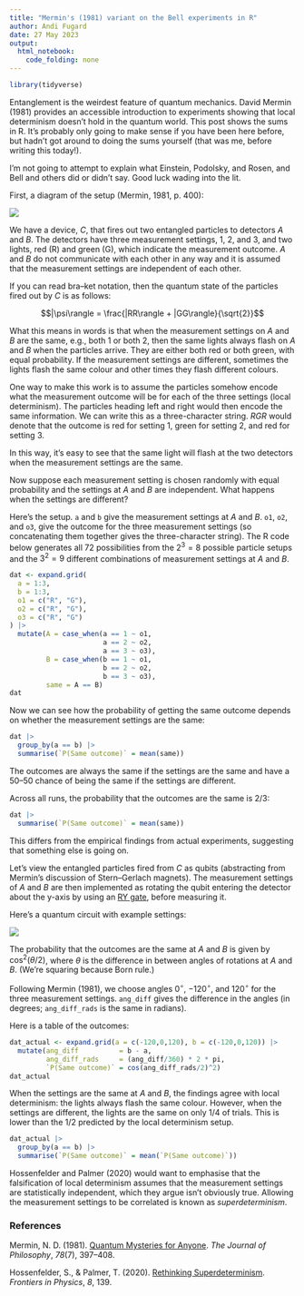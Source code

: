 ```yaml
---
title: "Mermin's (1981) variant on the Bell experiments in R"
author: Andi Fugard
date: 27 May 2023
output: 
  html_notebook: 
    code_folding: none
---
```


```r
library(tidyverse)
```


Entanglement is the weirdest feature of quantum mechanics. David Mermin (1981) provides an accessible introduction to experiments showing that local determinism doesn't hold in the quantum world. This post shows the sums in R. It's probably only going to make sense if you have been here before, but hadn't got around to doing the sums yourself (that was me, before writing this today!).

I'm not going to attempt to explain what Einstein, Podolsky, and Rosen, and Bell and others did or didn't say. Good luck wading into the lit.

First, a diagram of the setup (Mermin, 1981, p. 400):

![](mermin_device.png)


We have a device, *C*, that fires out two entangled particles to detectors *A* and *B*. The detectors have three measurement settings, 1, 2, and 3, and two lights, red (R) and green (G), which indicate the measurement outcome. *A* and *B* do not communicate with each other in any way and it is assumed that the measurement settings are independent of each other.

If you can read bra--ket notation, then the quantum state of the particles fired out by *C* is as follows:


$$|\psi\rangle = \frac{|RR\rangle + |GG\rangle}{\sqrt{2}}$$

What this means in words is that when the measurement settings on *A* and *B* are the same, e.g., both 1 or both 2, then the same lights always flash on *A* and *B* when the particles arrive. They are either both red or both green, with equal probability. If the measurement settings are different, sometimes the lights flash the same colour and other times they flash different colours.

One way to make this work is to assume the particles somehow encode what the measurement outcome will be for each of the three settings (local determinism). The particles heading left and right would then encode the same information. We can write this as a three-character string. *RGR* would denote that the outcome is red for setting 1, green for setting 2, and red for setting 3.

In this way, it's easy to see that the same light will flash at the two detectors when the measurement settings are the same.

Now suppose each measurement setting is chosen randomly with equal probability and the settings at *A* and *B* are independent. What happens when the settings are different?

Here's the setup. `a` and `b` give the measurement settings at *A* and *B*. `o1`, `o2`, and `o3`, give the outcome for the three measurement settings (so concatenating them together gives the three-character string). The R code below generates all 72 possibilities from the $2^3 = 8$ possible particle setups and the $3^2 = 9$ different combinations of measurement settings at *A* and *B*.

```r
dat <- expand.grid(
  a = 1:3,
  b = 1:3,
  o1 = c("R", "G"),
  o2 = c("R", "G"),
  o3 = c("R", "G")
) |>
  mutate(A = case_when(a == 1 ~ o1,
                       a == 2 ~ o2,
                       a == 3 ~ o3),
         B = case_when(b == 1 ~ o1,
                       b == 2 ~ o2,
                       b == 3 ~ o3),
         same = A == B)
dat
```

Now we can see how the probability of getting the same outcome depends on whether the measurement settings are the same:

```r
dat |>
  group_by(a == b) |>
  summarise(`P(Same outcome)` = mean(same))
```

The outcomes are always the same if the settings are the same and have a 50--50 chance of being the same if the settings are different.

Across all runs, the probability that the outcomes are the same is $2/3$:

```r
dat |>
  summarise(`P(Same outcome)` = mean(same))
```

This differs from the empirical findings from actual experiments, suggesting that something else is going on.

Let's view the entangled particles fired from *C* as qubits (abstracting from Mermin's discussion of Stern--Gerlach magnets). The measurement settings of *A* and *B* are then implemented as rotating the qubit entering the detector about the y-axis by using an [RY gate](https://qiskit.org/documentation/stubs/qiskit.circuit.library.RYGate.html), before measuring it.

Here's a quantum circuit with example settings:

![](mermin_qiskit.png)

The probability that the outcomes are the same at *A* and *B* is given by $\cos^2(\theta/2)$, where $\theta$ is the difference in between angles of rotations at *A* and *B*. (We're squaring because Born rule.)

Following Mermin (1981), we choose angles $0^{\circ}$, $-120^{\circ}$, and $120^{\circ}$ for the three measurement settings. `ang_diff` gives the difference in the angles (in degrees; `ang_diff_rads` is the same in radians).

Here is a table of the outcomes:

```r
dat_actual <- expand.grid(a = c(-120,0,120), b = c(-120,0,120)) |>
  mutate(ang_diff          = b - a,
         ang_diff_rads     = (ang_diff/360) * 2 * pi,
         `P(Same outcome)` = cos(ang_diff_rads/2)^2)
dat_actual
```

When the settings are the same at *A* and *B*, the findings agree with local determinism: the lights always flash the same colour. However, when the settings are different, the lights are the same on only $1/4$ of trials. This is lower than the $1/2$ predicted by the local determinism setup.

```r
dat_actual |>
  group_by(a == b) |>
  summarise(`P(Same outcome)` = mean(`P(Same outcome)`))
```

Hossenfelder and Palmer (2020) would want to emphasise that the falsification of local determinism assumes that the measurement settings are statistically independent, which they argue isn't obviously true. Allowing the measurement settings to be correlated is known as *superdeterminism*.


### References

Mermin, N. D. (1981). [Quantum Mysteries for Anyone](https://www.jstor.org/stable/2026482). *The Journal of Philosophy*, *78*(7), 397--408.

Hossenfelder, S., & Palmer, T. (2020). [Rethinking Superdeterminism](https://doi.org/10.3389/fphy.2020.00139). *Frontiers in Physics*, *8*, 139.




